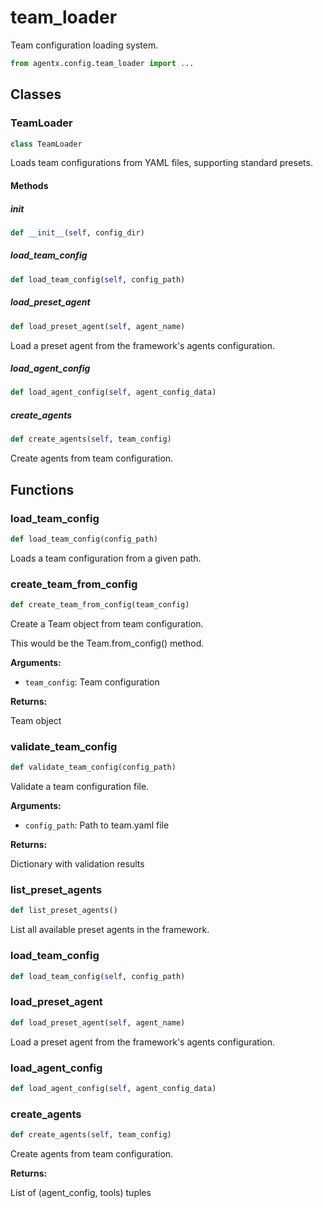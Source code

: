 # team_loader

Team configuration loading system.

```python
from agentx.config.team_loader import ...
```

## Classes

### TeamLoader

```python
class TeamLoader
```

Loads team configurations from YAML files, supporting standard presets.

#### Methods

##### __init__

```python
def __init__(self, config_dir)
```


##### load_team_config

```python
def load_team_config(self, config_path)
```


##### load_preset_agent

```python
def load_preset_agent(self, agent_name)
```

Load a preset agent from the framework's agents configuration.


##### load_agent_config

```python
def load_agent_config(self, agent_config_data)
```


##### create_agents

```python
def create_agents(self, team_config)
```

Create agents from team configuration.



## Functions

### load_team_config

```python
def load_team_config(config_path)
```

Loads a team configuration from a given path.


### create_team_from_config

```python
def create_team_from_config(team_config)
```

Create a Team object from team configuration.

This would be the Team.from_config() method.

**Arguments:**

- `team_config`: Team configuration

**Returns:**

Team object


### validate_team_config

```python
def validate_team_config(config_path)
```

Validate a team configuration file.

**Arguments:**

- `config_path`: Path to team.yaml file

**Returns:**

Dictionary with validation results


### list_preset_agents

```python
def list_preset_agents()
```

List all available preset agents in the framework.


### load_team_config

```python
def load_team_config(self, config_path)
```


### load_preset_agent

```python
def load_preset_agent(self, agent_name)
```

Load a preset agent from the framework's agents configuration.


### load_agent_config

```python
def load_agent_config(self, agent_config_data)
```


### create_agents

```python
def create_agents(self, team_config)
```

Create agents from team configuration.

**Returns:**

List of (agent_config, tools) tuples

